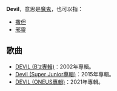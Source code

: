 '''Devil'''，意思是[[魔鬼|魔鬼]]，也可以指：

* [[撒但|撒但]]
* [[邪靈|邪靈]]

== 歌曲 ==
* [[DEVIL_(B'z專輯)|DEVIL (B'z專輯)]]：2002年專輯。
* [[Devil_(Super_Junior專輯)|Devil (Super Junior專輯)]]：2015年專輯。
* [[DEVIL_(ONEUS專輯)|DEVIL (ONEUS專輯)]]：2021年專輯。

{{disambig|Cat=非中文名稱消歧義|D}}